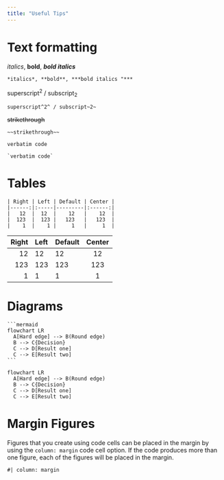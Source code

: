 ```yaml
---
title: "Useful Tips"
---
```


#  Text formatting

*italics*, **bold**, ***bold italics***

```         
*italics*, **bold**, ***bold italics "***
```

superscript^2^ / subscript~2~

```         
superscript^2^ / subscript~2~
```

~~strikethrough~~

```         
~~strikethrough~~
```

`verbatim code`

```         
`verbatim code`
```

# Tables

```         
| Right | Left | Default | Center |
|------:|:-----|---------|:------:|
|   12  |  12  |    12   |    12  |
|  123  |  123 |   123   |   123  |
|    1  |    1 |     1   |     1  |
```

| Right | Left | Default | Center |
|------:|:-----|---------|:------:|
|    12 | 12   | 12      |   12   |
|   123 | 123  | 123     |  123   |
|     1 | 1    | 1       |   1    |

# Diagrams

```` {style="color:black"}
```mermaid
flowchart LR
  A[Hard edge] --> B(Round edge)
  B --> C{Decision}
  C --> D[Result one]
  C --> E[Result two]
```
````

```mermaid
flowchart LR
  A[Hard edge] --> B(Round edge)
  B --> C{Decision}
  C --> D[Result one]
  C --> E[Result two]
```

# **Margin Figures**

Figures that you create using code cells can be placed in the margin by using the `column: margin` code cell option. If the code produces more than one figure, each of the figures will be placed in the margin.

```         
#| column: margin
```
